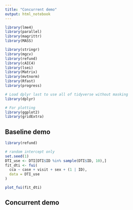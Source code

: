 ```yaml
---
title: "Concurrent demo"
output: html_notebook
---
```

```r
library(lme4)
library(parallel)
library(magrittr)
library(MASS)

library(stringr)
library(mgcv)
library(refund)
library(cAIC4)
library(lsei)
library(Matrix)
library(mvtnorm)
library(Rfast)
library(progress)

# Load dplyr last to use all of tidyverse without masking
library(dplyr)

# For plotting
library(ggplot2)
library(gridExtra)
```

## Baseline demo

```r
library(refund)

# random intercept only
set.seed(1)
DTI_use <- DTI[DTI$ID %in% sample(DTI$ID, 10),]
fit_dti <- fui(
  cca ~ case + visit + sex + (1 | ID),
  data = DTI_use
)
```

```r
plot_fui(fit_dti)
```

## Concurrent demo

```r

```

